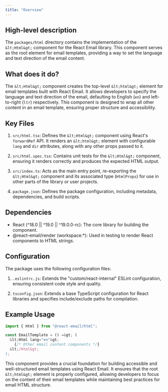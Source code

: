 ```yaml
---
title: "Overview"
---
```


## High-level description
The `packages/html` directory contains the implementation of the `&lt;Html&gt;` component for the React Email library. This component serves as the root element for email templates, providing a way to set the language and text direction of the email content.

## What does it do?
The `&lt;Html&gt;` component creates the top-level `&lt;html&gt;` element for email templates built with React Email. It allows developers to specify the language and text direction of the email, defaulting to English (`en`) and left-to-right (`ltr`) respectively. This component is designed to wrap all other content in an email template, ensuring proper structure and accessibility.

## Key Files
1. `src/html.tsx`: Defines the `&lt;Html&gt;` component using React's `forwardRef` API. It renders an `&lt;html&gt;` element with configurable `lang` and `dir` attributes, along with any other props passed to it.

2. `src/html.spec.tsx`: Contains unit tests for the `&lt;Html&gt;` component, ensuring it renders correctly and produces the expected HTML output.

3. `src/index.ts`: Acts as the main entry point, re-exporting the `&lt;Html&gt;` component and its associated type (`HtmlProps`) for use in other parts of the library or user projects.

4. `package.json`: Defines the package configuration, including metadata, dependencies, and build scripts.

## Dependencies
- React (^18.0 || ^19.0 || ^19.0.0-rc): The core library for building the component.
- @react-email/render (workspace:*): Used in testing to render React components to HTML strings.

## Configuration
The package uses the following configuration files:

1. `.eslintrc.js`: Extends the "custom/react-internal" ESLint configuration, ensuring consistent code style and quality.

2. `tsconfig.json`: Extends a base TypeScript configuration for React libraries and specifies include/exclude paths for compilation.

## Example Usage
```jsx
import { Html } from "@react-email/html";

const EmailTemplate = () =&gt; (
  &lt;Html lang="en"&gt;
    {/* Other email content components */}
  &lt;/Html&gt;
);
```

This component provides a crucial foundation for building accessible and well-structured email templates using React Email. It ensures that the root `&lt;html&gt;` element is properly configured, allowing developers to focus on the content of their email templates while maintaining best practices for email HTML structure.